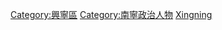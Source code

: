 [[Category:興寧區|Category:興寧區]]
[[Category:南寧政治人物|Category:南寧政治人物]]
[[Category:广西壮族自治区市辖区区长|Xingning]]